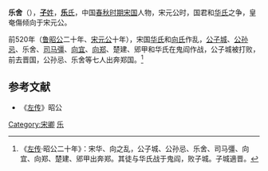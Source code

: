 {{模板:Infobox 先秦人物
|名称= 乐舍
|图像=
|图说=
|姓=[[子姓|子]]
|氏=乐
|名=舍
|字=
|别名=
|别字=
|谥号=
|时代=春秋
|国家=[[宋国|宋]] 
|身份=
|出生=
|逝世=
|在位=
|父=
|母=
|正妻=
|妾=
|子女=
|太子=
}}
'''乐舍'''（{{bd|？||？||catIdx=Y乐}}），[[子姓|'''子'''姓]]，[[乐氏|'''乐'''氏]]，中国[[春秋时期|春秋时期]][[宋国|宋国]]人物，宋元公时，国君和[[华氏|华氏]]之争，皇奄傷倾向于宋元公。

前520年（[[鲁昭公|鲁昭公]]二十年、[[宋元公|宋元公]]十年），宋国[[华氏|华氏]]和[[向氏|向氏]]作乱，[[公子城|公子城]]、[[公孙忌|公孙忌]]、乐舍、[[司马彊|司马彊]]、[[向宜|向宜]]、[[向郑|向郑]]、楚建、郳甲和华氏在鬼阎作战，公子城被打败，前去晋国，公孙忌、乐舍等七人出奔郑国。<ref>《[[左传|左传]]·昭公二十年》：宋华、向之乱，公子城、公孙忌、乐舍、司马彊、向宜、向郑、楚建、郳甲出奔郑。其徒与华氏战于鬼阎，败子城。子城適晋。</ref>

==参考文献==
*《[[左传|左传]]》昭公
<references/>
[[Category:宋卿|Category:宋卿]] 
[[Category:子姓|乐]]